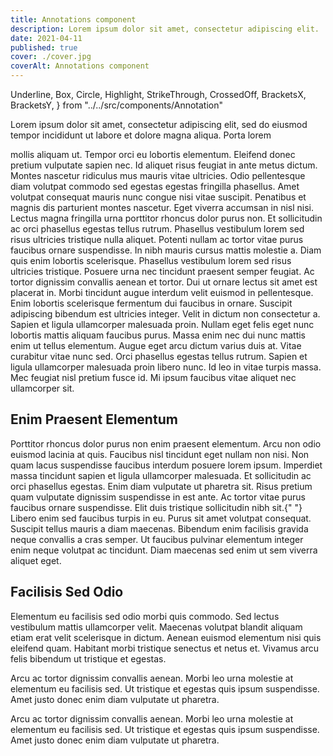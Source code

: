 ```yaml
---
title: Annotations component
description: Lorem ipsum dolor sit amet, consectetur adipiscing elit.
date: 2021-04-11
published: true
cover: ./cover.jpg
coverAlt: Annotations component
---
```


  Underline,
  Box,
  Circle,
  Highlight,
  StrikeThrough,
  CrossedOff,
  BracketsX,
  BracketsY,
} from "../../src/components/Annotation"

Lorem <Underline>ipsum dolor</Underline> sit amet, consectetur adipiscing elit,
sed do eiusmod tempor incididunt ut labore et dolore magna aliqua. Porta lorem

<TableOfContents items={props.tocItems} />

<Underline>
  mollis aliquam ut. Tempor orci eu lobortis elementum. Eleifend donec pretium
  vulputate sapien nec. Id aliquet risus feugiat in ante metus dictum. Montes
  nascetur ridiculus mus mauris vitae ultricies. Odio pellentesque diam volutpat
  commodo sed egestas egestas fringilla phasellus. Amet volutpat consequat
  mauris nunc congue nisi vitae suscipit. Penatibus et magnis dis parturient
  montes nascetur.
</Underline> Eget viverra accumsan in nisl nisi. Lectus magna fringilla urna porttitor
rhoncus dolor purus non. Et sollicitudin ac orci phasellus egestas tellus rutrum.
Phasellus vestibulum lorem sed risus ultricies tristique nulla aliquet. Potenti nullam
ac tortor vitae purus faucibus ornare suspendisse. In nibh mauris cursus mattis molestie
a. Diam quis enim lobortis scelerisque. Phasellus vestibulum lorem sed risus ultricies
tristique.

<Box>
  Posuere urna nec tincidunt praesent semper feugiat. Ac tortor dignissim
  convallis aenean et tortor. Dui ut ornare lectus sit amet est placerat in.
  Morbi tincidunt augue interdum velit euismod in pellentesque. Enim lobortis
  scelerisque fermentum dui faucibus in ornare.
</Box> Suscipit adipiscing bibendum est ultricies integer. Velit in dictum non consectetur
a. Sapien et ligula ullamcorper malesuada proin. Nullam eget felis eget nunc lobortis
mattis aliquam faucibus purus. Massa enim nec dui nunc mattis enim ut tellus elementum. <Highlight>
  Augue eget arcu dictum varius duis at. Vitae curabitur vitae nunc sed. Orci
  phasellus egestas tellus rutrum. Sapien et ligula ullamcorper malesuada proin
  libero nunc. Id leo in vitae turpis massa.
</Highlight>
Mec feugiat nisl pretium fusce id. Mi ipsum faucibus vitae aliquet nec ullamcorper
sit.

## Enim Praesent Elementum

<Circle>
  Porttitor rhoncus dolor purus non enim praesent elementum. Arcu non odio
  euismod lacinia at quis. Faucibus nisl tincidunt eget nullam non nisi. Non
  quam lacus suspendisse
</Circle> faucibus interdum posuere lorem ipsum. Imperdiet massa tincidunt sapien
et ligula ullamcorper malesuada. Et sollicitudin ac orci phasellus egestas. Enim
<BracketsX>
  diam vulputate ut pharetra sit. Risus pretium quam vulputate dignissim
  suspendisse in est ante. Ac tortor vitae purus faucibus ornare suspendisse.
  Elit duis tristique sollicitudin nibh sit.{" "}
</BracketsX>
Libero enim sed faucibus turpis in eu. Purus sit amet volutpat consequat. <BracketsY>
  Suscipit tellus mauris a diam maecenas. Bibendum enim facilisis gravida neque
  convallis a cras semper. Ut faucibus pulvinar elementum integer enim neque
  volutpat ac tincidunt. Diam maecenas sed enim ut sem viverra aliquet eget.
</BracketsY>

## Facilisis Sed Odio

Elementum eu facilisis sed <StrikeThrough>odio morbi quis commodo. Sed lectus vestibulum
mattis ullamcorper velit. Maecenas volutpat blandit aliquam etiam erat velit scelerisque
in dictum. Aenean euismod elementum nisi quis eleifend quam. Habitant morbi tristique
senectus et netus et. Vivamus arcu felis</StrikeThrough> bibendum ut tristique et egestas.

<CrossedOff>
  Arcu ac tortor dignissim convallis aenean. Morbi leo urna molestie at
  elementum eu facilisis sed. Ut tristique et egestas quis ipsum suspendisse.
  Amet justo donec enim diam vulputate ut pharetra.
</CrossedOff>

Arcu ac <CrossedOff>tortor dignissim convallis aenean.</CrossedOff> Morbi leo urna molestie at
elementum eu facilisis sed. Ut tristique et egestas quis ipsum suspendisse.
Amet justo donec enim diam vulputate ut pharetra.
